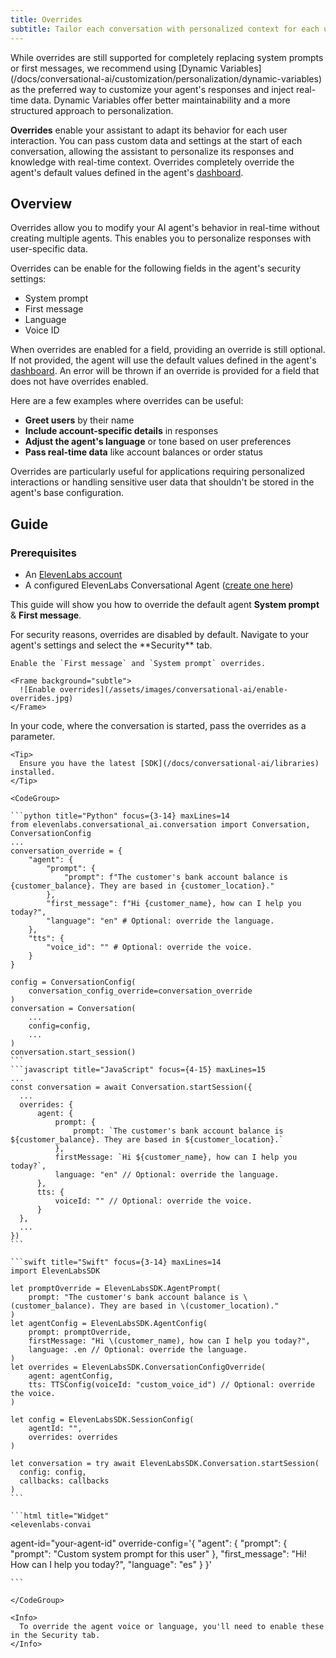 ```yaml
---
title: Overrides
subtitle: Tailor each conversation with personalized context for each user.
---
```


<Warning>
  While overrides are still supported for completely replacing system prompts or first messages, we
  recommend using [Dynamic Variables](/docs/conversational-ai/customization/personalization/dynamic-variables) as
  the preferred way to customize your agent's responses and inject real-time data. Dynamic Variables
  offer better maintainability and a more structured approach to personalization.
</Warning>

**Overrides** enable your assistant to adapt its behavior for each user interaction. You can pass custom data and settings at the start of each conversation, allowing the assistant to personalize its responses and knowledge with real-time context. Overrides completely override the agent's default values defined in the agent's [dashboard](https://elevenlabs.io/app/conversational-ai/agents).

## Overview

Overrides allow you to modify your AI agent's behavior in real-time without creating multiple agents. This enables you to personalize responses with user-specific data.

Overrides can be enable for the following fields in the agent's security settings:

- System prompt
- First message
- Language
- Voice ID

When overrides are enabled for a field, providing an override is still optional. If not provided, the agent will use the default values defined in the agent's [dashboard](https://elevenlabs.io/app/conversational-ai/agents). An error will be thrown if an override is provided for a field that does not have overrides enabled.

Here are a few examples where overrides can be useful:

- **Greet users** by their name
- **Include account-specific details** in responses
- **Adjust the agent's language** or tone based on user preferences
- **Pass real-time data** like account balances or order status

<Info>
  Overrides are particularly useful for applications requiring personalized interactions or handling
  sensitive user data that shouldn't be stored in the agent's base configuration.
</Info>

## Guide

### Prerequisites

- An [ElevenLabs account](https://elevenlabs.io)
- A configured ElevenLabs Conversational Agent ([create one here](/docs/conversational-ai/quickstart))

This guide will show you how to override the default agent **System prompt** & **First message**.

<Steps>
  <Step title="Enable overrides">
    For security reasons, overrides are disabled by default. Navigate to your agent's settings and
    select the **Security** tab. 
    
    Enable the `First message` and `System prompt` overrides.

    <Frame background="subtle">
      ![Enable overrides](/assets/images/conversational-ai/enable-overrides.jpg)
    </Frame>

  </Step>

  <Step title="Override the conversation">
    In your code, where the conversation is started, pass the overrides as a parameter.

    <Tip>
      Ensure you have the latest [SDK](/docs/conversational-ai/libraries) installed.
    </Tip>

    <CodeGroup>

    ```python title="Python" focus={3-14} maxLines=14
    from elevenlabs.conversational_ai.conversation import Conversation, ConversationConfig
    ...
    conversation_override = {
        "agent": {
            "prompt": {
                "prompt": f"The customer's bank account balance is {customer_balance}. They are based in {customer_location}."
            },
            "first_message": f"Hi {customer_name}, how can I help you today?",
            "language": "en" # Optional: override the language.
        },
        "tts": {
            "voice_id": "" # Optional: override the voice.
        }
    }

    config = ConversationConfig(
        conversation_config_override=conversation_override
    )
    conversation = Conversation(
        ...
        config=config,
        ...
    )
    conversation.start_session()
    ```
    ```javascript title="JavaScript" focus={4-15} maxLines=15
    ...
    const conversation = await Conversation.startSession({
      ...
      overrides: {
          agent: {
              prompt: {
                  prompt: `The customer's bank account balance is ${customer_balance}. They are based in ${customer_location}.`
              },
              firstMessage: `Hi ${customer_name}, how can I help you today?`,
              language: "en" // Optional: override the language.
          },
          tts: {
              voiceId: "" // Optional: override the voice.
          }
      },
      ...
    })
    ```

    ```swift title="Swift" focus={3-14} maxLines=14
    import ElevenLabsSDK

    let promptOverride = ElevenLabsSDK.AgentPrompt(
        prompt: "The customer's bank account balance is \(customer_balance). They are based in \(customer_location)."
    )
    let agentConfig = ElevenLabsSDK.AgentConfig(
        prompt: promptOverride,
        firstMessage: "Hi \(customer_name), how can I help you today?",
        language: .en // Optional: override the language.
    )
    let overrides = ElevenLabsSDK.ConversationConfigOverride(
        agent: agentConfig,
        tts: TTSConfig(voiceId: "custom_voice_id") // Optional: override the voice.
    )

    let config = ElevenLabsSDK.SessionConfig(
        agentId: "",
        overrides: overrides
    )

    let conversation = try await ElevenLabsSDK.Conversation.startSession(
      config: config,
      callbacks: callbacks
    )
    ```

    ```html title="Widget"
    <elevenlabs-convai

agent-id="your-agent-id"
override-config='{
"agent": {
"prompt": {
"prompt": "Custom system prompt for this user"
},
"first_message": "Hi! How can I help you today?",
"language": "es"
}
}'

> </elevenlabs-convai>

    ```

    </CodeGroup>

    <Info>
      To override the agent voice or language, you'll need to enable these in the Security tab.
    </Info>

  </Step>
</Steps>
